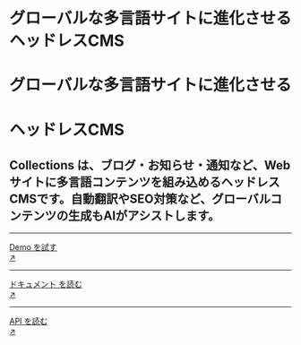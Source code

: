 
<div className="grid grid-cols-1 lg:grid-cols-3 gap-8 mt-8 md:mt-20">
  <div className="cols-span-1 lg:col-span-2">
    <div className="block md:hidden mb-8">
      <h1 className="text-4xl font-black leading-narrow">
        <span>グローバルな多言語サイトに進化させる</span>
        <span className="nx-text-primary-600">ヘッドレスCMS</span>
      </h1>
    </div>
    <div className="hidden md:block mb-12">
      <h1 className="text-7xxl font-black leading-narrow">グローバルな多言語サイトに進化させる</h1>
      <h1 className="text-7xxl font-black nx-text-primary-600 leading-narrow">ヘッドレスCMS</h1>
    </div>
    <h2 className="text-lg leading-relaxed">
      Collections
      は、ブログ・お知らせ・通知など、Webサイトに多言語コンテンツを組み込めるヘッドレスCMSです。自動翻訳やSEO対策など、グローバルコンテンツの生成もAIがアシストします。
    </h2>
  </div>
  <div className="mt-4">
    <hr />
    <a
      target="_blank"
      href="https://app.collectionsdemo.live/admin/"
      rel="dofollow"
      className="hover:nx-text-primary-600 hover:underline"
    >
      <div className="flex py-5">
        <div className="flex-auto">Demo を試す</div>
        <div className="flex-none">↗</div>
      </div>
    </a>
    <hr />
    <a href="docs/home" className="hover:nx-text-primary-600 hover:underline">
      <div className="flex py-5">
        <div className="flex-auto">ドキュメント を読む</div>
        <div className="flex-none">↗</div>
      </div>
    </a>
    <hr />
    <a href="reference/api" className="hover:nx-text-primary-600 hover:underline">
      <div className="flex py-5">
        <div className="flex-auto">API を読む</div>
        <div className="flex-none">↗</div>
      </div>
    </a>
  </div>
</div>
